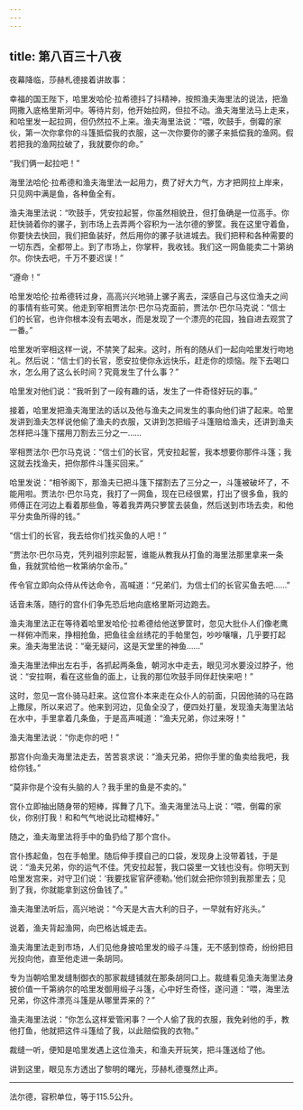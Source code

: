 ```yaml
---
---
---
```

title: 第八百三十八夜
---






夜幕降临，莎赫札德接着讲故事：





幸福的国王陛下，哈里发哈伦·拉希德抖了抖精神，按照渔夫海里法的说法，把渔网撒入底格里斯河中。等待片刻，他开始拉网，但拉不动。渔夫海里法马上走来，和哈里发一起拉网，但仍然拉不上来。渔夫海里法说：“喂，吹鼓手，倒霉的家伙，第一次你拿你的斗篷抵偿我的衣服，这一次你要你的骡子来抵偿我的渔网。假若把我的渔网拉破了，我就要你的命。”

“我们俩一起拉吧！”

海里法哈伦·拉希德和渔夫海里法一起用力，费了好大力气，方才把网拉上岸来，只见网中满是鱼，各种鱼全有。

渔夫海里法说：“吹鼓手，凭安拉起誓，你虽然相貌丑，但打鱼确是一位高手。你赶快骑着你的骡子，到市场上去弄两个容积为一法尔德的箩筐。我在这里守着鱼，你要快去快回，我们把鱼装好，然后用你的骡子驮进城去。我们把秤和各种需要的一切东西，全都带上。到了市场上，你掌秤，我收钱。我们这一网鱼能卖二十第纳尔。你快去吧，千万不要迟误！”

“遵命！”

哈里发哈伦·拉希德转过身，高高兴兴地骑上骡子离去，深感自己与这位渔夫之间的事情有些可笑。他走到宰相贾法尔·巴尔马克面前，贾法尔·巴尔马克说：“信士们的长官，也许你根本没有去喝水，而是发现了一个漂亮的花园，独自进去观赏了一番。”

哈里发听宰相这样一说，不禁笑了起来。这时，所有的随从们一起向哈里发行吻地礼。然后说：“信士们的长官，愿安拉使你永远快乐，赶走你的烦恼。陛下去喝口水，怎么用了这么长时间？究竟发生了什么事？”

哈里发对他们说：“我听到了一段有趣的话，发生了一件奇怪好玩的事。”

接着，哈里发把渔夫海里法的话以及他与渔夫之间发生的事向他们讲了起来。哈里发讲到渔夫怎样说他偷了渔夫的衣服，又讲到怎把缎子斗篷赔给渔夫，还讲到渔夫怎样把斗篷下摆用刀割去三分之一……

宰相贾法尔·巴尔马克说：“信士们的长官，凭安拉起誓，我本想要你那件斗篷；我这就去找渔夫，把你那件斗篷买回来。”

哈里发说：“相爷阁下，那渔夫已把斗篷下摆割去了三分之一，斗篷被破坏了，不能用啦。贾法尔·巴尔马克，我打了一网鱼，现在已经很累，打出了很多鱼，我的师傅正在河边上看着那些鱼，等着我弄两只箩筐去装鱼，然后送到市场去卖，和他平分卖鱼所得的钱。”

“信士们的长官，我去给你们找买鱼的人吧！”

“贾法尔·巴尔马克，凭列祖列宗起誓，谁能从教我从打鱼的海里法那里拿来一条鱼，我就赏给他一枚第纳尔金币。”

传令官立即向众侍从传达命令，高喊道：“兄弟们，为信士们的长官买鱼去吧……”

话音未落，随行的宫仆们争先恐后地向底格里斯河边跑去。

渔夫海里法正在等待着哈里发哈伦·拉希德给他送箩筐时，忽见大批仆人们像老鹰一样俯冲而来，挣相抢鱼，把鱼往金丝绣花的手帕里包，吵吵嚷嚷，几乎要打起来。渔夫海里法说：“毫无疑问，这是天堂里的神鱼……”

渔夫海里法伸出左右手，各抓起两条鱼，朝河水中走去，眼见河水要没过脖子，他说：“安拉啊，看在这些鱼的面上，让我的那位吹鼓手同伴赶快来吧！”

这时，忽见一宫仆骑马赶来。这位宫仆本来走在众仆人的前面，只因他骑的马在路上撒尿，所以来迟了。他来到河边，见鱼全没了，便四处打量，发现渔夫海里法站在水中，手里拿着几条鱼，于是高声喊道：“渔夫兄弟，你过来呀！”

渔夫海里法说：“你走你的吧！”

那宫仆向渔夫海里法走去，苦苦哀求说：“渔夫兄弟，把你手里的鱼卖给我吧，我给你钱。”

“莫非你是个没有头脑的人？我手里的鱼是不卖的。”

宫仆立即抽出随身带的短棒，挥舞了几下。渔夫海里法马上说：“喂，倒霉的家伙，你别打我！和和气气地说比动棍棒好。”

随之，渔夫海里法将手中的鱼扔给了那个宫仆。

宫仆拣起鱼，包在手帕里。随后伸手摸自己的口袋，发现身上没带着钱，于是说：“渔夫兄弟，你的运气不佳。凭安拉起誓，我口袋里一文钱也没有。你明天到哈里发宫来，对守卫们说：‘我要找宦官萨德勒。’他们就会把你领到我那里去；见到了我，你就能拿到这份鱼钱了。”

渔夫海里法听后，高兴地说：“今天是大吉大利的日子，一早就有好兆头。”

说着，渔夫背起渔网，向巴格达城走去。

渔夫海里法走到市场，人们见他身披哈里发的缎子斗篷，无不感到惊奇，纷纷把目光投向他，直至他走进一条胡同。

专为当朝哈里发缝制御衣的那家裁缝铺就在那条胡同口上。裁缝看见渔夫海里法身披价值一千第纳尔的哈里发御用缎子斗篷，心中好生奇怪，遂问道：“喂，海里法兄弟，你这件漂亮斗篷是从哪里弄来的？”

渔夫海里法说：“你怎么这样爱管闲事？一个人偷了我的衣服，我免剁他的手，教他打鱼，他就把这件斗篷给了我，以此赔偿我的衣物。”

裁缝一听，便知是哈里发遇上这位渔夫，和渔夫开玩笑，把斗篷送给了他。





讲到这里，眼见东方透出了黎明的曙光，莎赫札德戛然止声。



***





法尔德，容积单位，等于115.5公升。​​​